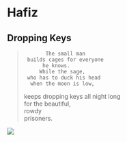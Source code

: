 # Hafiz



## Dropping Keys

>            The small man    
>      builds cages for everyone    
>           he knows.    
>          While the sage,  
>      who has to duck his head    
>       when the moon is low,  
>   keeps dropping keys all night long    
>         for the beautiful,    
>               rowdy    
>              prisoners.    



![](images/.png)

